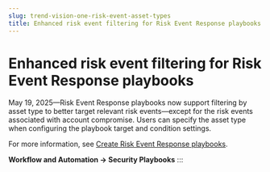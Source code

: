 ```yaml
---
slug: trend-vision-one-risk-event-asset-types
title: Enhanced risk event filtering for Risk Event Response playbooks
---
```

# Enhanced risk event filtering for Risk Event Response playbooks

May 19, 2025—Risk Event Response playbooks now support filtering by asset type to better target relevant risk events—except for the risk events associated with account compromise. Users can specify the asset type when configuring the playbook target and condition settings.

For more information, see [Create Risk Event Response playbooks](creating-risk-reduction-playbooks.mdx).

**Workflow and Automation → Security Playbooks**
:::
